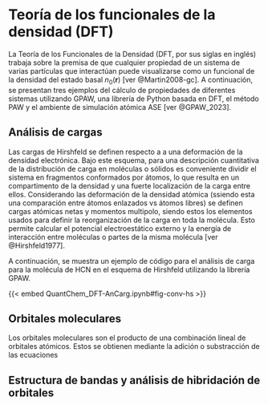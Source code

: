 # Teoría de los funcionales de la densidad (DFT)

La Teoría de los Funcionales de la Densidad (DFT, por sus siglas en inglés) trabaja sobre la premisa de que cualquier propiedad de un sistema de varias partículas que interactúan puede visualizarse como un funcional de la densidad del estado basal $n_0(\textbf{r})$ [ver @Martin2008-gc]. A continuación, se presentan tres ejemplos del cálculo de propiedades de diferentes sistemas utilizando GPAW, una librería de Python basada en DFT, el método PAW y el ambiente de simulación atómica ASE [ver @GPAW_2023]. 

## Análisis de cargas

Las cargas de Hirshfeld se definen respecto a a una deformación de la densidad electrónica. Bajo este esquema, para una descripción cuantitativa 
de la distribución de carga en moléculas o sólidos es conveniente dividir el sistema en fragmentos conformados por átomos, lo
que resulta en un compartimento de la densidad y una fuerte localización de la carga entre ellos. Considerando las deformación de la densidad atómica (ssiendo esta una comparación entre átomos enlazados vs átomos libres) 
se definen cargas atómicas netas y momentos multipolo, siendo estos los elementos usados para definir la reorganización de la carga en toda la molécula. Esto permite calcular el potencial electroestático externo y la energía de interacción 
entre moléculas o partes de la misma molécula [ver @Hirshfeld1977].

A continuación, se muestra un ejemplo de código para el análisis de carga para la molécula de HCN en el esquema de Hirshfeld utilizando la librería GPAW.


{{< embed QuantChem_DFT-AnCarg.ipynb#fig-conv-hs >}}


## Orbitales moleculares

Los orbitales moleculares son el producto de una combinación lineal de orbitales atómicos. Estos se obtienen mediante la adición o substracción de las ecuaciones



## Estructura de bandas y análisis de hibridación de orbitales

